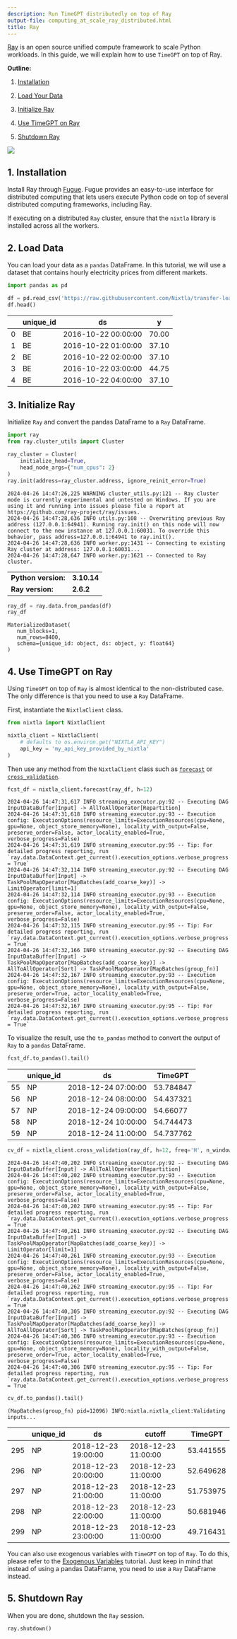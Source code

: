 ```yaml
---
description: Run TimeGPT distributedly on top of Ray
output-file: computing_at_scale_ray_distributed.html
title: Ray
---
```



[Ray](https://www.ray.io/) is an open source unified compute framework
to scale Python workloads. In this guide, we will explain how to use
`TimeGPT` on top of Ray.

**Outline:**

1.  [Installation](#installation)

2.  [Load Your Data](#load-your-data)

3.  [Initialize Ray](#initialize-ray)

4.  [Use TimeGPT on Ray](#use-timegpt-on-ray)

5.  [Shutdown Ray](#shutdown-ray)

[![](https://colab.research.google.com/assets/colab-badge.svg)](https://colab.research.google.com/github/Nixtla/nixtla/blob/main/nbs/docs/tutorials/18_computing_at_scale_ray_distributed.ipynb)

## 1. Installation

Install Ray through [Fugue](https://fugue-tutorials.readthedocs.io/).
Fugue provides an easy-to-use interface for distributed computing that
lets users execute Python code on top of several distributed computing
frameworks, including Ray.

If executing on a distributed `Ray` cluster, ensure that the `nixtla`
library is installed across all the workers.

## 2. Load Data

You can load your data as a `pandas` DataFrame. In this tutorial, we
will use a dataset that contains hourly electricity prices from
different markets.

```python
import pandas as pd 

df = pd.read_csv('https://raw.githubusercontent.com/Nixtla/transfer-learning-time-series/main/datasets/electricity-short.csv') 
df.head()
```

|     | unique_id | ds                  | y     |
|-----|-----------|---------------------|-------|
| 0   | BE        | 2016-10-22 00:00:00 | 70.00 |
| 1   | BE        | 2016-10-22 01:00:00 | 37.10 |
| 2   | BE        | 2016-10-22 02:00:00 | 37.10 |
| 3   | BE        | 2016-10-22 03:00:00 | 44.75 |
| 4   | BE        | 2016-10-22 04:00:00 | 37.10 |

## 3. Initialize Ray

Initialize `Ray` and convert the pandas DataFrame to a `Ray` DataFrame.

```python
import ray
from ray.cluster_utils import Cluster

ray_cluster = Cluster(
    initialize_head=True,
    head_node_args={"num_cpus": 2}
)
ray.init(address=ray_cluster.address, ignore_reinit_error=True)
```

``` text
2024-04-26 14:47:26,225 WARNING cluster_utils.py:121 -- Ray cluster mode is currently experimental and untested on Windows. If you are using it and running into issues please file a report at https://github.com/ray-project/ray/issues.
2024-04-26 14:47:28,636 INFO utils.py:108 -- Overwriting previous Ray address (127.0.0.1:64941). Running ray.init() on this node will now connect to the new instance at 127.0.0.1:60031. To override this behavior, pass address=127.0.0.1:64941 to ray.init().
2024-04-26 14:47:28,636 INFO worker.py:1431 -- Connecting to existing Ray cluster at address: 127.0.0.1:60031...
2024-04-26 14:47:28,647 INFO worker.py:1621 -- Connected to Ray cluster.
```

|                     |             |
|:--------------------|:------------|
| **Python version:** | **3.10.14** |
| **Ray version:**    | **2.6.2**   |

```python
ray_df = ray.data.from_pandas(df)
ray_df
```

``` text
MaterializedDataset(
   num_blocks=1,
   num_rows=8400,
   schema={unique_id: object, ds: object, y: float64}
)
```

## 4. Use TimeGPT on Ray

Using `TimeGPT` on top of `Ray` is almost identical to the
non-distributed case. The only difference is that you need to use a
`Ray` DataFrame.

First, instantiate the `NixtlaClient` class.

```python
from nixtla import NixtlaClient
```


```python
nixtla_client = NixtlaClient(
    # defaults to os.environ.get("NIXTLA_API_KEY")
    api_key = 'my_api_key_provided_by_nixtla'
)
```

Then use any method from the `NixtlaClient` class such as
[`forecast`](https://nixtlaverse.nixtla.io/nixtla/nixtla_client.html#nixtlaclient-forecast)
or
[`cross_validation`](https://nixtlaverse.nixtla.io/nixtla/nixtla_client.html#nixtlaclient-cross-validation).

```python
fcst_df = nixtla_client.forecast(ray_df, h=12)
```

``` text
2024-04-26 14:47:31,617 INFO streaming_executor.py:92 -- Executing DAG InputDataBuffer[Input] -> AllToAllOperator[Repartition]
2024-04-26 14:47:31,618 INFO streaming_executor.py:93 -- Execution config: ExecutionOptions(resource_limits=ExecutionResources(cpu=None, gpu=None, object_store_memory=None), locality_with_output=False, preserve_order=False, actor_locality_enabled=True, verbose_progress=False)
2024-04-26 14:47:31,619 INFO streaming_executor.py:95 -- Tip: For detailed progress reporting, run `ray.data.DataContext.get_current().execution_options.verbose_progress = True`
2024-04-26 14:47:32,114 INFO streaming_executor.py:92 -- Executing DAG InputDataBuffer[Input] -> TaskPoolMapOperator[MapBatches(add_coarse_key)] -> LimitOperator[limit=1]
2024-04-26 14:47:32,114 INFO streaming_executor.py:93 -- Execution config: ExecutionOptions(resource_limits=ExecutionResources(cpu=None, gpu=None, object_store_memory=None), locality_with_output=False, preserve_order=False, actor_locality_enabled=True, verbose_progress=False)
2024-04-26 14:47:32,115 INFO streaming_executor.py:95 -- Tip: For detailed progress reporting, run `ray.data.DataContext.get_current().execution_options.verbose_progress = True`
2024-04-26 14:47:32,166 INFO streaming_executor.py:92 -- Executing DAG InputDataBuffer[Input] -> TaskPoolMapOperator[MapBatches(add_coarse_key)] -> AllToAllOperator[Sort] -> TaskPoolMapOperator[MapBatches(group_fn)]
2024-04-26 14:47:32,167 INFO streaming_executor.py:93 -- Execution config: ExecutionOptions(resource_limits=ExecutionResources(cpu=None, gpu=None, object_store_memory=None), locality_with_output=False, preserve_order=True, actor_locality_enabled=True, verbose_progress=False)
2024-04-26 14:47:32,167 INFO streaming_executor.py:95 -- Tip: For detailed progress reporting, run `ray.data.DataContext.get_current().execution_options.verbose_progress = True`
```

To visualize the result, use the `to_pandas` method to convert the
output of `Ray` to a `pandas` DataFrame.

```python
fcst_df.to_pandas().tail()
```

|     | unique_id | ds                  | TimeGPT   |
|-----|-----------|---------------------|-----------|
| 55  | NP        | 2018-12-24 07:00:00 | 53.784847 |
| 56  | NP        | 2018-12-24 08:00:00 | 54.437321 |
| 57  | NP        | 2018-12-24 09:00:00 | 54.66077  |
| 58  | NP        | 2018-12-24 10:00:00 | 54.744473 |
| 59  | NP        | 2018-12-24 11:00:00 | 54.737762 |

```python
cv_df = nixtla_client.cross_validation(ray_df, h=12, freq='H', n_windows=5, step_size=2)
```

``` text
2024-04-26 14:47:40,202 INFO streaming_executor.py:92 -- Executing DAG InputDataBuffer[Input] -> AllToAllOperator[Repartition]
2024-04-26 14:47:40,202 INFO streaming_executor.py:93 -- Execution config: ExecutionOptions(resource_limits=ExecutionResources(cpu=None, gpu=None, object_store_memory=None), locality_with_output=False, preserve_order=False, actor_locality_enabled=True, verbose_progress=False)
2024-04-26 14:47:40,202 INFO streaming_executor.py:95 -- Tip: For detailed progress reporting, run `ray.data.DataContext.get_current().execution_options.verbose_progress = True`
2024-04-26 14:47:40,261 INFO streaming_executor.py:92 -- Executing DAG InputDataBuffer[Input] -> TaskPoolMapOperator[MapBatches(add_coarse_key)] -> LimitOperator[limit=1]
2024-04-26 14:47:40,261 INFO streaming_executor.py:93 -- Execution config: ExecutionOptions(resource_limits=ExecutionResources(cpu=None, gpu=None, object_store_memory=None), locality_with_output=False, preserve_order=False, actor_locality_enabled=True, verbose_progress=False)
2024-04-26 14:47:40,262 INFO streaming_executor.py:95 -- Tip: For detailed progress reporting, run `ray.data.DataContext.get_current().execution_options.verbose_progress = True`
2024-04-26 14:47:40,305 INFO streaming_executor.py:92 -- Executing DAG InputDataBuffer[Input] -> TaskPoolMapOperator[MapBatches(add_coarse_key)] -> AllToAllOperator[Sort] -> TaskPoolMapOperator[MapBatches(group_fn)]
2024-04-26 14:47:40,306 INFO streaming_executor.py:93 -- Execution config: ExecutionOptions(resource_limits=ExecutionResources(cpu=None, gpu=None, object_store_memory=None), locality_with_output=False, preserve_order=True, actor_locality_enabled=True, verbose_progress=False)
2024-04-26 14:47:40,306 INFO streaming_executor.py:95 -- Tip: For detailed progress reporting, run `ray.data.DataContext.get_current().execution_options.verbose_progress = True`
```

```python
cv_df.to_pandas().tail()
```

``` text
(MapBatches(group_fn) pid=12096) INFO:nixtla.nixtla_client:Validating inputs...
```

|     | unique_id | ds                  | cutoff              | TimeGPT   |
|-----|-----------|---------------------|---------------------|-----------|
| 295 | NP        | 2018-12-23 19:00:00 | 2018-12-23 11:00:00 | 53.441555 |
| 296 | NP        | 2018-12-23 20:00:00 | 2018-12-23 11:00:00 | 52.649628 |
| 297 | NP        | 2018-12-23 21:00:00 | 2018-12-23 11:00:00 | 51.753975 |
| 298 | NP        | 2018-12-23 22:00:00 | 2018-12-23 11:00:00 | 50.681946 |
| 299 | NP        | 2018-12-23 23:00:00 | 2018-12-23 11:00:00 | 49.716431 |

You can also use exogenous variables with `TimeGPT` on top of `Ray`. To
do this, please refer to the [Exogenous
Variables](https://nixtlaverse.nixtla.io/nixtla/docs/tutorials/exogenous_variables.html)
tutorial. Just keep in mind that instead of using a pandas DataFrame,
you need to use a `Ray` DataFrame instead.

## 5. Shutdown Ray

When you are done, shutdown the `Ray` session.

```python
ray.shutdown()
```

